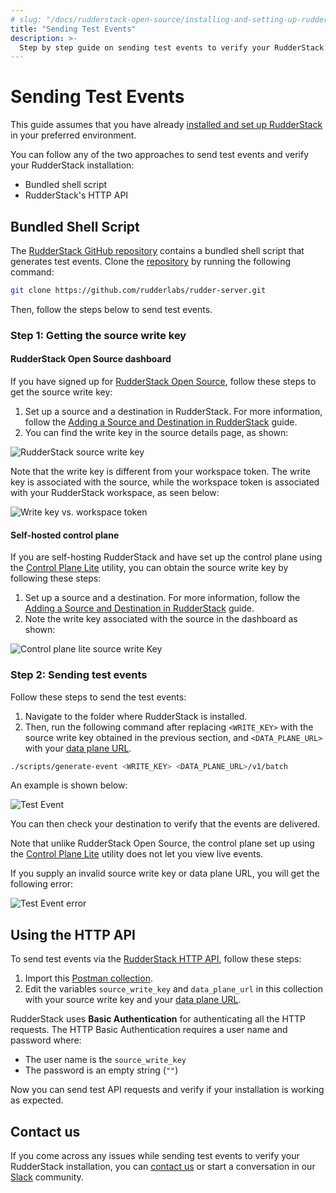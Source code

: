 ```yaml
---
# slug: "/docs/rudderstack-open-source/installing-and-setting-up-rudderstack/sending-test-events"
title: "Sending Test Events"
description: >-
  Step by step guide on sending test events to verify your RudderStack installation.
---
```


# Sending Test Events

<div class="infoBlock">

This guide assumes that you have already <a href="https://rudderstack.com/docs/rudderstack-open-source/installing-and-setting-up-rudderstack/">installed and set up RudderStack</a> in your preferred environment.
</div>

You can follow any of the two approaches to send test events and verify your RudderStack installation:

- Bundled shell script
- RudderStack's HTTP API

## Bundled Shell Script

The [RudderStack GitHub repository](https://github.com/rudderlabs/rudder-server) contains a bundled shell script that generates test events. Clone the [repository](https://github.com/rudderlabs/rudder-server) by running the following command:

```bash
git clone https://github.com/rudderlabs/rudder-server.git
```

Then, follow the steps below to send test events.

### Step 1: Getting the source write key

#### RudderStack Open Source  dashboard

If you have signed up for [RudderStack Open Source](https://app.rudderstack.com/signup?type=opensource), follow these steps to get the source write key:

1. Set up a source and a destination in RudderStack. For more information, follow the [Adding a Source and Destination in RudderStack](https://rudderstack.com/docs/connections/adding-source-and-destination-rudderstack/) guide.
2. You can find the write key in the source details page, as shown:

<img src="../../assets/rudderstack-open-source/source-write-key.png" alt="RudderStack source write key" />

Note that the write key is different from your workspace token. The write key is associated with the source, while the workspace token is associated with your RudderStack workspace, as seen below:

<img src="../../assets/rudderstack-open-source/write-key-vs-workspace-token.png" alt="Write key vs. workspace token" />

#### Self-hosted control plane

If you are self-hosting RudderStack and have set up the control plane using the [Control Plane Lite](https://rudderstack.com/docs/rudderstack-open-source/control-plane-lite/) utility, you can obtain the source write key by following these steps:

1. Set up a source and a destination. For more information, follow the [Adding a Source and Destination in RudderStack](https://rudderstack.com/docs/connections/adding-source-and-destination-rudderstack/) guide.
2. Note the write key associated with the source in the dashboard as shown:

<img src="../../assets/rudderstack-open-source/control-plane-lite-source-writekey.png" alt="Control plane lite source write Key" />

### Step 2: Sending test events

Follow these steps to send the test events:

1. Navigate to the folder where RudderStack is installed.
2. Then, run the following command after replacing `<WRITE_KEY>` with the source write key obtained in the previous section, and `<DATA_PLANE_URL>` with your [data plane URL](https://rudderstack.com/docs/rudderstack-open-source/installing-and-setting-up-rudderstack/#what-is-a-data-plane-url-where-do-i-get-it).

```bash
./scripts/generate-event <WRITE_KEY> <DATA_PLANE_URL>/v1/batch
```

An example is shown below:

<img src="../../assets/rudderstack-open-source/test-event.png" alt="Test Event" />

You can then check your destination to verify that the events are delivered.

<div class="infoBlock">

Note that unlike RudderStack Open Source, the control plane set up using the <a href="https://rudderstack.com/docs/rudderstack-open-source/control-plane-lite/">Control Plane Lite</a> utility does not let you view live events.
</div>

If you supply an invalid source write key or data plane URL, you will get the following error:

<img src="../../assets/rudderstack-open-source/test-event-error.png" alt="Test Event error" />

## Using the HTTP API

To send test events via the [RudderStack HTTP API](https://www.rudderstack.com/docs/rudderstack-api/http-api/), follow these steps:

1. Import this [Postman collection](https://www.getpostman.com/collections/480307c55ad2b9dd4e27). 
2. Edit the variables `source_write_key` and `data_plane_url` in this collection with your source write key and your [data plane URL](https://rudderstack.com/docs/rudderstack-open-source/installing-and-setting-up-rudderstack/#what-is-a-data-plane-url-where-do-i-get-it).

RudderStack uses **Basic Authentication** for authenticating all the HTTP requests. The HTTP Basic Authentication requires a user name and password where:
  - The user name is the `source_write_key`
  - The password is an empty string (`""`)

Now you can send test API requests and verify if your installation is working as expected.

## Contact us

If you come across any issues while sending test events to verify your RudderStack installation, you can [contact us](mailto:%20docs@rudderstack.com) or start a conversation in our [Slack](https://rudderstack.com/join-rudderstack-slack-community) community.
